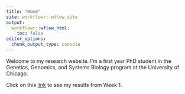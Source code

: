 ```yaml
---
title: "Home"
site: workflowr::wflow_site
output:
  workflowr::wflow_html:
    toc: false
editor_options:
  chunk_output_type: console
---
```


Welcome to my research website. I'm a first year PhD student in the Genetics, Genomics, and Systems Biology program at the University of Chicago. 

Click on this [link](TransPCO_overview.html) to see my results from Week 1.
